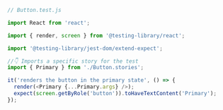 ```js
// Button.test.js

import React from 'react';

import { render, screen } from '@testing-library/react';

import '@testing-library/jest-dom/extend-expect';

//👇 Imports a specific story for the test
import { Primary } from './Button.stories';

it('renders the button in the primary state', () => {
  render(<Primary {...Primary.args} />);
  expect(screen.getByRole('button')).toHaveTextContent('Primary');
});
```